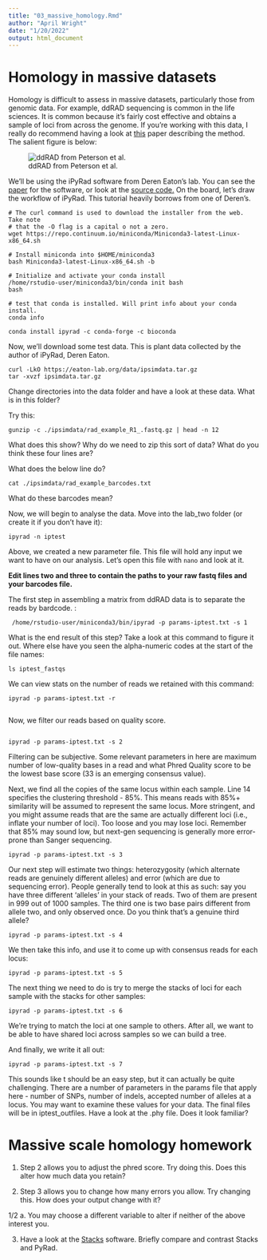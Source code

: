 ```yaml
---
title: "03_massive_homology.Rmd"
author: "April Wright"
date: "1/20/2022"
output: html_document
---
```

# Homology in massive datasets

Homology is difficult to assess in massive datasets, particularly those from genomic data. For example, ddRAD sequencing is common in the life sciences. It is common because it's fairly cost effective and obtains a sample of loci from across the genome. If you're working with this data, I really do recommend having a look at [this](https://journals.plos.org/plosone/article?id=10.1371/journal.pone.0037135) paper describing the method. The salient figure is below:


![ddRAD from Peterson et al.](fig/ddRAD.png)



We'll be using the iPyRad software from Deren Eaton's lab. You can see the [paper](https://academic.oup.com/bioinformatics/advance-article-abstract/doi/10.1093/bioinformatics/btz966/5697088?redirectedFrom=fulltext) for the software, or look at the [source code.](https://github.com/dereneaton/ipyrad/) On the board, let's draw the workflow of iPyRad. This tutorial heavily borrows from one of Deren's.

```
# The curl command is used to download the installer from the web. Take note
# that the -O flag is a capital o not a zero.
wget https://repo.continuum.io/miniconda/Miniconda3-latest-Linux-x86_64.sh

# Install miniconda into $HOME/miniconda3
bash Miniconda3-latest-Linux-x86_64.sh -b

# Initialize and activate your conda install
/home/rstudio-user/miniconda3/bin/conda init bash
bash

# test that conda is installed. Will print info about your conda install.
conda info

conda install ipyrad -c conda-forge -c bioconda

```

Now, we'll download some test data. This is plant data collected by the author of iPyRad, Deren Eaton.

```
curl -LkO https://eaton-lab.org/data/ipsimdata.tar.gz
tar -xvzf ipsimdata.tar.gz
```

Change directories into the data folder and have a look at these data. What is in this folder?

Try this:

```
gunzip -c ./ipsimdata/rad_example_R1_.fastq.gz | head -n 12
```

What does this show? Why do we need to zip this sort of data? What do you think these four lines are?

What does the below line do?

```
cat ./ipsimdata/rad_example_barcodes.txt
```

What do these barcodes mean?


Now, we will begin to analyse the data. Move into the lab_two folder (or create it if you don't have it):


```
ipyrad -n iptest
```

Above, we created a new parameter file. This file will hold any input we want to have on our analysis. Let's open this file with `nano` and look at it.

**Edit lines two and three to contain the paths to your raw fastq files and your barcodes file.**


The first step in assembling a matrix from ddRAD data is to separate the reads by bardcode. :

```
 /home/rstudio-user/miniconda3/bin/ipyrad -p params-iptest.txt -s 1
```

What is the end result of this step? Take a look at this command to figure it out. Where else have you seen the alpha-numeric codes at the start of the file names:

```
ls iptest_fastqs
```

We can view stats on the number of reads we retained with this command:

```
ipyrad -p params-iptest.txt -r
 
 ```
 
Now, we filter our reads based on quality score.

```

ipyrad -p params-iptest.txt -s 2

```

Filtering can be subjective. Some relevant parameters in here are maximum number of low-quality bases in a read and what Phred Quality score to be the lowest base score (33 is an emerging consensus value).

Next, we find all the copies of the same locus within each sample. Line 14 specifies the clustering threshold - 85%. This means reads with 85%+ similarity will be assumed to represent the same locus. More stringent, and you might assume reads that are the same are actually different loci (i.e., inflate your number of loci). Too loose and you may lose loci. Remember that 85% may sound low, but next-gen sequencing is generally more error-prone than Sanger sequencing.

```
ipyrad -p params-iptest.txt -s 3
```
 Our next step will estimate two things: heterozygosity (which alternate reads are genuinely different alleles) and error (which are due to sequencing error). People generally tend to look at this as such: say you have three different 'alleles' in your stack of reads. Two of them are present in 999 out of 1000 samples. The third one is two base pairs different from allele two, and only observed once. Do you think that's a genuine third allele?
 
```
ipyrad -p params-iptest.txt -s 4
```

We then take this info, and use it to come up with consensus reads for each locus:

```
ipyrad -p params-iptest.txt -s 5
```

The next thing we need to do is try to merge the stacks of loci for each sample with the stacks for other samples:

```
ipyrad -p params-iptest.txt -s 6
```

We're trying to match the loci at one sample to others. After all, we want to be able to have shared loci across samples so we can build a tree.

And finally, we write it all out:

```
ipyrad -p params-iptest.txt -s 7
```

This sounds like t should be an easy step, but it can actually be quite challenging. There are a number of parameters in the params file that apply here - number of SNPs, number of indels, accepted number of alleles at a locus. You may want to examine these values for your data. The final files will be in iptest_outfiles. Have a look at the .phy file. Does it look familiar?

# Massive scale homology homework

1.  Step 2 allows you to adjust the phred score. Try doing this. Does this alter how much data you retain? 

2. Step 3 allows you to change how many errors you allow. Try changing this. How does your output change with it? 

1/2 a. You may choose a different variable to alter if neither of the above interest you.

3. Have a look at the [Stacks](http://catchenlab.life.illinois.edu/stacks/) software. Briefly compare and contrast Stacks and PyRad.

